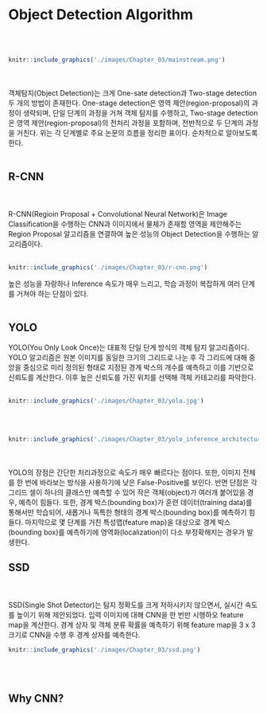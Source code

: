 # Object Detection Algorithm
<br>
<br>
```{r fig.align = 'center', echo = F}
knitr::include_graphics('./images/Chapter_03/mainstream.png')
```
<br>
<br>
객체탐지(Object Detection)는 크게 One-sate detection과 Two-stage detection 두 개의 
방법이 존재한다. One-stage detection은 영역 제안(region-proposal)의 과정이 생략되며, 단일 단계의 과정을 거쳐 객체 탐지를 수행하고, Two-stage detection은 영역 제안(region-proposal)의 전처리 과정을 포함하며, 전반적으로 두 단계의 과정을 거친다.
위는 각 단계별로 주요 논문의 흐름을 정리한 표이다. 순차적으로 알아보도록 한다.
<br>
<br>

## R-CNN
<br>
<br>
R-CNN(Regioin Proposal + Convolutional Neural Network)은 Image Classification을 
수행하는 CNN과 이미지에서 물체가 존재할 영역을 제안해주는 Region Proposal 알고리즘을 연결하여 높은 성능의 Object Detection을 수행하는 알고리즘이다. 
<br>
<br>
```{r fig.align = 'center', echo = F}
knitr::include_graphics('./images/Chapter_03/r-cnn.png')
```

높은 성능을 자랑하나
Inference 속도가 매우 느리고, 학습 과정이 복잡하게 여러 단계를 거쳐야 하는 단점이 있다.
<br>
<br>

## YOLO

YOLO(You Only Look Once)는 대표적 단일 단계 방식의 객체 탐지 알고리즘이다. 
YOLO 알고리즘은 원본 이미지를 동일한 크기의 그리드로 나눈 후 각 그리드에 대해 
중앙을 중심으로 미리 정의된 형태로 지정된 경계 박스의 개수를 예측하고
이를 기반으로 신뢰도를 계산한다. 이후 높은 신뢰도를 가진 위치를 선택해
객체 카테고리를 파악한다.
<br>
<br>
```{r fig.align = 'center', echo = F}
knitr::include_graphics('./images/Chapter_03/yolo.jpg')
```
<br>
<br>
```{r fig.align = 'center', echo = F}
knitr::include_graphics('./images/Chapter_03/yolo_inference_architecture.jpg')
```
<br>
<br>
YOLO의 장점은 간단한 처리과정으로 속도가 매우 빠르다는 점이다. 또한, 이미지
전체를 한 번에 바라보는 방식을 사용하기에 낮은 False-Positive를 보인다.
반면 단점은 각 그리드 셀이 하나의 클래스만 예측할 수 있어 작은 객체(object)가
여러개 붙어있을 경우, 예측이 힘들다. 또한, 경계 박스(bounding box)가
훈련 데이터(training data)를 통해서만 학습되어, 새롭거나 독특한 형태의 
경계 박스(bounding box)를 예측하기 힘들다. 마지막으로 몇 단계를 거친
특성맵(feature map)을 대상으로 경계 박스(bounding box)를 예측하기에
영역화(localization)이 다소 부정확해지는 경우가 발생한다.


## SSD
<br>
<br>
SSD(Single Shot Detector)는 탐지 정확도를 크게 저하시키지 않으면서, 실시간 속도를
높이기 위해 제안되었다. 입력 이미지에 대해 CNN을 한 번만 시행하오 feature map을 계산한다. 경계 상자 및 객체 분류 확률을 예측하기 위해 feature map을 3 x 3 크기로 
CNN을 수행 후 경계 상자를 예측한다.

```{r fig.align = 'center', echo = F}
knitr::include_graphics('./images/Chapter_03/ssd.png')
```
<br>
<br>

## Why CNN?
